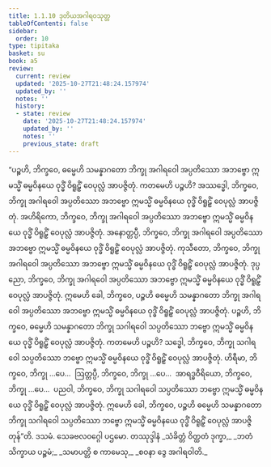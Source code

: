 ```yaml
---
title: 1.1.10 ဒုတိယအဂါရဝသုတ္တ
tableOfContents: false
sidebar:
  order: 10
type: tipitaka
basket: su
book: a5
review:
  current: review
  updated: '2025-10-27T21:48:24.157974'
  updated_by: ''
  notes: ''
  history:
  - state: review
    date: '2025-10-27T21:48:24.157974'
    updated_by: ''
    notes: ''
    previous_state: draft
---
```



<ReviewStatus review={frontmatter.review} showDetails={true} />

<HypothesisAnnotation frontmatter={frontmatter} />

<DynamicBreadcrumb />

<Division number="10" book="a5" e="ch" v="16" p="7">

<Paragraph number="38" book="a5">
“ပဉ္စဟိ, ဘိက္ခဝေ, ဓမ္မေဟိ သမန္နာဂတော ဘိက္ခု အဂါရဝေါ အပ္ပတိဿော အဘဗ္ဗော ဣမသ္မိံ ဓမ္မဝိနယေ ဝုဒ္ဓိံ ဝိရူဠှိံ ဝေပုလ္လံ အာပဇ္ဇိတုံ. ကတမေဟိ ပဉ္စဟိ? အဿဒ္ဓေါ, ဘိက္ခဝေ, ဘိက္ခု အဂါရဝေါ အပ္ပတိဿော အဘဗ္ဗော ဣမသ္မိံ ဓမ္မဝိနယေ ဝုဒ္ဓိံ ဝိရူဠှိံ ဝေပုလ္လံ အာပဇ္ဇိတုံ. အဟိရိကော, ဘိက္ခဝေ, ဘိက္ခု အဂါရဝေါ အပ္ပတိဿော အဘဗ္ဗော ဣမသ္မိံ ဓမ္မဝိနယေ ဝုဒ္ဓိံ ဝိရူဠှိံ ဝေပုလ္လံ အာပဇ္ဇိတုံ. အနောတ္တပ္ပီ, ဘိက္ခဝေ, ဘိက္ခု အဂါရဝေါ အပ္ပတိဿော အဘဗ္ဗော ဣမသ္မိံ ဓမ္မဝိနယေ ဝုဒ္ဓိံ ဝိရူဠှိံ ဝေပုလ္လံ အာပဇ္ဇိတုံ. ကုသီတော, ဘိက္ခဝေ, ဘိက္ခု အဂါရဝေါ အပ္ပတိဿော အဘဗ္ဗော ဣမသ္မိံ ဓမ္မဝိနယေ ဝုဒ္ဓိံ ဝိရူဠှိံ ဝေပုလ္လံ အာပဇ္ဇိတုံ. ဒုပ္ပညော, ဘိက္ခဝေ, ဘိက္ခု အဂါရဝေါ အပ္ပတိဿော အဘဗ္ဗော ဣမသ္မိံ ဓမ္မဝိနယေ ဝုဒ္ဓိံ ဝိရူဠှိံ ဝေပုလ္လံ အာပဇ္ဇိတုံ. ဣမေဟိ ခေါ, ဘိက္ခဝေ, ပဉ္စဟိ ဓမ္မေဟိ သမန္နာဂတော ဘိက္ခု အဂါရဝေါ အပ္ပတိဿော အဘဗ္ဗော ဣမသ္မိံ ဓမ္မဝိနယေ ဝုဒ္ဓိံ ဝိရူဠှိံ ဝေပုလ္လံ အာပဇ္ဇိတုံ.
</Paragraph>

<Paragraph number="39" book="a5">
ပဉ္စဟိ, ဘိက္ခဝေ, ဓမ္မေဟိ သမန္နာဂတော ဘိက္ခု သဂါရဝေါ သပ္ပတိဿော ဘဗ္ဗော ဣမသ္မိံ ဓမ္မဝိနယေ ဝုဒ္ဓိံ ဝိရူဠှိံ ဝေပုလ္လံ အာပဇ္ဇိတုံ. ကတမေဟိ ပဉ္စဟိ? သဒ္ဓေါ, ဘိက္ခဝေ, ဘိက္ခု သဂါရဝေါ သပ္ပတိဿော ဘဗ္ဗော ဣမသ္မိံ ဓမ္မဝိနယေ ဝုဒ္ဓိံ ဝိရူဠှိံ ဝေပုလ္လံ အာပဇ္ဇိတုံ. ဟိရီမာ, ဘိက္ခဝေ, ဘိက္ခု …ပေ…  ဩတ္တပ္ပီ, ဘိက္ခဝေ, ဘိက္ခု …ပေ…  အာရဒ္ဓဝီရိယော, ဘိက္ခဝေ, ဘိက္ခု …ပေ…  ပညဝါ, ဘိက္ခဝေ, ဘိက္ခု သဂါရဝေါ သပ္ပတိဿော ဘဗ္ဗော ဣမသ္မိံ ဓမ္မဝိနယေ ဝုဒ္ဓိံ ဝိရူဠှိံ ဝေပုလ္လံ အာပဇ္ဇိတုံ. ဣမေဟိ ခေါ, ဘိက္ခဝေ, ပဉ္စဟိ ဓမ္မေဟိ သမန္နာဂတော ဘိက္ခု သဂါရဝေါ သပ္ပတိဿော ဘဗ္ဗော ဣမသ္မိံ ဓမ္မဝိနယေ ဝုဒ္ဓိံ ဝိရူဠှိံ ဝေပုလ္လံ အာပဇ္ဇိတုန်”တိ.

</Paragraph>
</Division>

<Paragraph number="40" type="center" book="a5">
ဒသမံ.



</Paragraph>

<Paragraph number="41" type="center" book="a5">
သေခဗလဝဂ္ဂေါ ပဌမော.



</Paragraph>

<Paragraph number="42" type="center" book="a5">
တဿုဒ္ဒါနံ


</Paragraph>

<Paragraph number="43" type="verses" book="a5">
_သံခိတ္တံ ဝိတ္ထတံ ဒုက္ခာ,_  
_ဘတံ သိက္ခာယ ပဉ္စမံ;_  
_သမာပတ္တိ စ ကာမေသု,_  
_စဝနာ ဒွေ အဂါရဝါတိ._
</Paragraph>